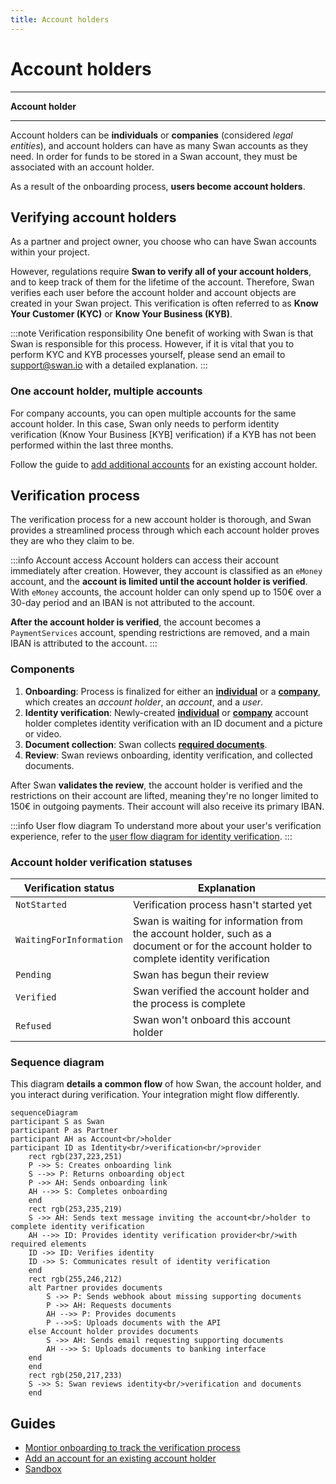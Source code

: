 ```yaml
---
title: Account holders
---
```


# Account holders


***

**Account holder** *<AccountHolderDefinition />*

***

Account holders can be **individuals** or **companies** (considered *legal entities*), and account holders can have as many Swan accounts as they need.
In order for funds to be stored in a Swan account, they must be associated with an account holder.

As a result of the onboarding process, **users become account holders**.

## Verifying account holders

As a partner and project owner, you choose who can have Swan accounts within your project.

However, regulations require **Swan to verify all of your account holders**, and to keep track of them for the lifetime of the account.
Therefore, Swan verifies each user before the account holder and account objects are created in your Swan project.
This verification is often referred to as **Know Your Customer (KYC)** or **Know Your Business (KYB)**.

:::note Verification responsibility
One benefit of working with Swan is that Swan is responsible for this process.
However, if it is vital that you to perform KYC and KYB processes yourself, please send an email to support@swan.io with a detailed explanation.
:::

### One account holder, multiple accounts

For company accounts, you can open multiple accounts for the same account holder.
In this case, Swan only needs to perform identity verification (Know Your Business [KYB] verification) if a KYB has not been performed within the last three months.

Follow the guide to [add additional accounts](./guide-add-additional-account.mdx) for an existing account holder.

## Verification process

The verification process for a new account holder is thorough, and Swan provides a streamlined process through which each account holder proves they are who they claim to be.

:::info Account access
Account holders can access their account immediately after creation.
However, they account is classified as an `eMoney` account, and the **account is limited until the account holder is verified**.
With `eMoney` accounts, the account holder can only spend up to 150€ over a 30-day period and an IBAN is not attributed to the account.

**After the account holder is verified**, the account becomes a `PaymentServices` account, spending restrictions are removed, and a main IBAN is attributed to the account.
:::

### Components

1. **Onboarding**: Process is finalized for either an [**individual**](../individual/about.mdx) or a [**company**](../company/about.mdx), which creates an *account holder*, an *account*, and a *user*.
1. **Identity verification**: Newly-created [**individual**](../individual/about.mdx#identify-verification-recommendations) or [**company**](../company/about.mdx#identify-verification-recommendations) account holder completes identity verification with an ID document and a picture or video.
1. **Document collection**: Swan collects [**required documents**](../documents/about.mdx).
1. **Review**: Swan reviews onboarding, identity verification, and collected documents.

After Swan **validates the review**, the account holder is verified and the restrictions on their account are lifted, meaning they're no longer limited to 150€ in outgoing payments.
Their account will also receive its primary IBAN.

:::info User flow diagram
To understand more about your user's verification experience, refer to the [user flow diagram for identity verification](../support.mdx).
:::

### Account holder verification statuses

| Verification status | Explanation |
|---|---|
| `NotStarted` | Verification process hasn't started yet |
| `WaitingForInformation` | Swan is waiting for information from the account holder, such as a document or for the account holder to complete identity verification |
| `Pending` | Swan has begun their review |
| `Verified` | Swan verified the account holder and the process is complete |
| `Refused` | Swan won't onboard this account holder |

### Sequence diagram

This diagram **details a common flow** of how Swan, the account holder, and you interact during verification.
Your integration might flow differently.

```mermaid
sequenceDiagram
participant S as Swan
participant P as Partner
participant AH as Account<br/>holder
participant ID as Identity<br/>verification<br/>provider
    rect rgb(237,223,251)
    P ->> S: Creates onboarding link
    S -->> P: Returns onboarding object
    P ->> AH: Sends onboarding link
    AH -->> S: Completes onboarding
    end
    rect rgb(253,235,219)
    S ->> AH: Sends text message inviting the account<br/>holder to complete identity verification
    AH -->> ID: Provides identity verification provider<br/>with required elements
    ID ->> ID: Verifies identity
    ID ->> S: Communicates result of identity verification
    end
    rect rgb(255,246,212)
    alt Partner provides documents
        S ->> P: Sends webhook about missing supporting documents
        P ->> AH: Requests documents
        AH -->> P: Provides documents
        P -->>S: Uploads documents with the API
    else Account holder provides documents
        S ->> AH: Sends email requesting supporting documents
        AH -->> S: Uploads documents to banking interface
    end
    end
    rect rgb(250,217,233)
    S ->> S: Swan reviews identity<br/>verification and documents
    end
```

## Guides

* [Montior onboarding to track the verification process](../overview/guide-monitor-onboarding.mdx)
* [Add an account for an existing account holder](./guide-add-additional-account.mdx)
* [Sandbox](./sandbox.mdx)